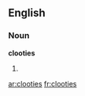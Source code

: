 ==English==

===Noun===
'''clooties'''

# {{plural of|[[clootie]]}}

[[ar:clooties]]
[[fr:clooties]]